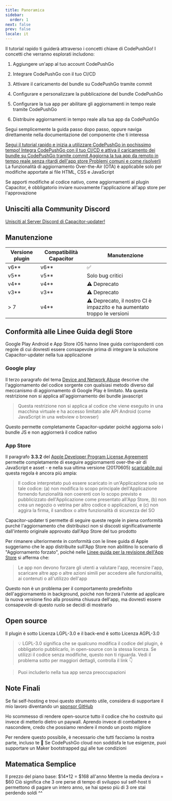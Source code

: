 ```yaml
---
title: Panoramica
sidebar:
  order: 1
next: false
prev: false
locale: it
---
```



Il tutorial rapido ti guiderà attraverso i concetti chiave di CodePushGo! I concetti che verranno esplorati includono:

<Steps>

1. Aggiungere un'app al tuo account CodePushGo

2. Integrare CodePushGo con il tuo CI/CD

3. Attivare il caricamento del bundle su CodePushGo tramite commit

4. Configurare e personalizzare la pubblicazione del bundle CodePushGo

5. Configurare la tua app per abilitare gli aggiornamenti in tempo reale tramite CodePushGo

6. Distribuire aggiornamenti in tempo reale alla tua app da CodePushGo

</Steps>

Segui semplicemente la guida passo dopo passo, oppure naviga direttamente nella documentazione del componente che ti interessa

<CardGrid stagger>
  <a href="/docs/getting-started/add-an-app/" ><Card title="Inizia il Tutorial" icon="rocket" >
    Segui il tutorial rapido e inizia a utilizzare CodePushGo in pochissimo tempo!
  </Card></a>
  <a href="/docs/getting-started/deploy/"><Card title="Facile da integrare" icon="pencil">
    Integra CodePushGo con il tuo CI/CD e attiva il caricamento dei bundle su CodePushGo tramite commit
  </Card></a>
  <a href="/docs/live-updates/"><Card title="Documentazione Aggiornamenti in Tempo Reale" icon="setting">
    Aggiorna la tua app da remoto in tempo reale senza ritardi dell'app store
  </Card></a>
  <a href="/docs/getting-started/troubleshooting"><Card title="Risoluzione Problemi" icon="open-book">
    Problemi comuni e come risolverli
  </Card></a>
</CardGrid>

<Aside type="tip">
La funzionalità di aggiornamento Over-the-Air (OTA) è applicabile solo per modifiche apportate ai file HTML, CSS e JavaScript

Se apporti modifiche al codice nativo, come aggiornamenti ai plugin Capacitor, è obbligatorio inviare nuovamente l'applicazione all'app store per l'approvazione
</Aside>

## Unisciti alla Community Discord

[Unisciti al Server Discord di Capacitor-updater!](https://discordcom/invite/VnYRvBfgA6)

## Manutenzione

| Versione plugin | Compatibilità Capacitor | Manutenzione     |
| --------------- | ----------------------- | ---------------- |
| v6\*\*        | v6\*\*                | ✅               |
| v5\*\*        | v5\*\*                | Solo bug critici |
| v4\*\*        | v4\*\*                | ⚠️ Deprecato    |
| v3\*\*        | v3\*\*                | ⚠️ Deprecato    |
| > 7            | v4\*\*                | ⚠️ Deprecato, il nostro CI è impazzito e ha aumentato troppo le versioni    |

## Conformità alle Linee Guida degli Store

Google Play Android e App Store iOS hanno linee guida corrispondenti con regole di cui dovresti essere consapevole prima di integrare la soluzione Capacitor-updater nella tua applicazione

### Google play

Il terzo paragrafo del tema [Device and Network Abuse](https://supportgooglecom/googleplay/android-developer/answer/9888379/?hl=en) descrive che l'aggiornamento del codice sorgente con qualsiasi metodo diverso dal meccanismo di aggiornamento di Google Play è limitato. Ma questa restrizione non si applica all'aggiornamento dei bundle javascript
> Questa restrizione non si applica al codice che viene eseguito in una macchina virtuale e ha accesso limitato alle API Android (come JavaScript in una webview o browser)

Questo permette completamente Capacitor-updater poiché aggiorna solo i bundle JS e non aggiornerà il codice nativo

### App Store

Il paragrafo **3.3.2** del [Apple Developer Program License Agreement](https://developer.apple.com/programs/ios/information/) permette completamente di eseguire aggiornamenti over-the-air di JavaScript e asset - e nella sua ultima versione (20170605) [scaricabile qui](https://developer.apple.com/terms/) questa regola è ancora più ampia:

> Il codice interpretato può essere scaricato in un'Applicazione solo se tale codice: (a) non modifica lo scopo principale dell'Applicazione fornendo funzionalità non coerenti con lo scopo previsto e pubblicizzato dell'Applicazione come presentato all'App Store, (b) non crea un negozio o vetrina per altro codice o applicazioni, e (c) non aggira la firma, il sandbox o altre funzionalità di sicurezza del SO

Capacitor-updater ti permette di seguire queste regole in piena conformità purché l'aggiornamento che distribuisci non si discosti significativamente dall'intento originale approvato dall'App Store del tuo prodotto

Per rimanere ulteriormente in conformità con le linee guida di Apple suggeriamo che le app distribuite sull'App Store non abilitino lo scenario di "Aggiornamento forzato", poiché nelle [Linee guida per la revisione dell'App Store](https://developer.apple.com/app-store/review/guidelines/) si afferma che:

> Le app non devono forzare gli utenti a valutare l'app, recensire l'app, scaricare altre app o altre azioni simili per accedere alle funzionalità, ai contenuti o all'utilizzo dell'app

Questo non è un problema per il comportamento predefinito dell'aggiornamento in background, poiché non forzerà l'utente ad applicare la nuova versione fino alla prossima chiusura dell'app, ma dovresti essere consapevole di questo ruolo se decidi di mostrarlo

## Open source

Il plugin è sotto Licenza LGPL-3.0 e il back-end è sotto Licenza AGPL-3.0

> 💡 LGPL-3.0 significa che se qualcuno modifica il codice del plugin, è obbligatorio pubblicarlo, in open-source con la stessa licenza. Se utilizzi il codice senza modifiche, questo non ti riguarda. Vedi il problema sotto per maggiori dettagli, controlla il link 👇

<LinkCard
	title="Licenza?"
	href="https://github.com/Cap-go/capacitor-updater/issues/7"
/>

<LinkCard
	title="Prova GPTS CodePushGo per ottenere aiuto invece di leggere la documentazione"
	href="https://chatopenaicom/g/g-3dMwHbF2w-capgo-doc-gpt"
/>

> Puoi includerlo nella tua app senza preoccupazioni

## Note Finali

Se fai self-hosting e trovi questo strumento utile, considera di supportare il mio lavoro diventando un [sponsor GitHub](https://github.com/sponsors/riderx/)

Ho scommesso di rendere open-source tutto il codice che ho costruito qui invece di metterlo dietro un paywall. Aprendo invece di combattere e nascondere, credo che possiamo rendere il mondo un posto migliore

Per rendere questo possibile, è necessario che tutti facciamo la nostra parte, incluso te 🥹 Se CodePushGo cloud non soddisfa le tue esigenze, puoi supportare un Maker bootstrapped [qui](https://github.com/sponsors/riderx/) alle tue condizioni

## Matematica Semplice

Il prezzo del piano base: $14*12 = $168 all'anno
Mentre la media dev/ora = $60
Ciò significa che 3 ore perse di tempo di sviluppo sul self-host ti permettono di pagare un intero anno, se hai speso più di 3 ore stai perdendo soldi ^^
